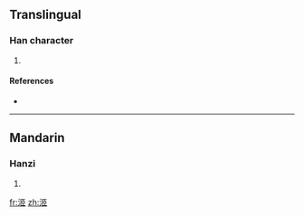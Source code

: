 ==Translingual==

===Han character===
{{Han char|rn=85|rad=水|as=07|sn=10|four=3111<sub>7</sub>|canj=水尸中中 (ESLL)}}

# {{defn|Han|sort=水07}}

====References====
* {{Han ref|kx=0619.310|dkj=17366|hdz=31603.020|uh=6D0D|ud=27917|bh=D249|bd=53833}}

----

==Mandarin==

===Hanzi===
{{cmn-hanzi|pin=[[sì]] ([[si4]])|wg=ssu<sup>4</sup>}}

# {{defn|Mandarin}}

[[fr:洍]]
[[zh:洍]]